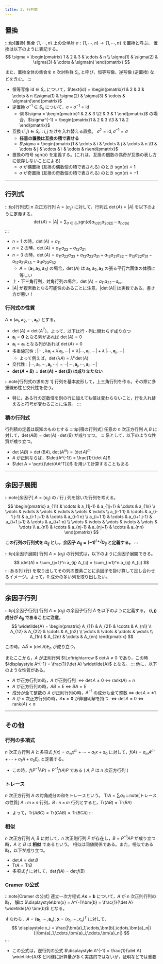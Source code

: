 ```yaml
---
title: 3. 行列式
---
```


## 置換
:::tip[置換]
集合 $\{1, \cdots, n\}$ 上の全単射 $\sigma:\{1, \cdots, n\} \to \{1, \cdots, n\}$ を置換と呼ぶ。
置換は以下のように表記する。
$$
\sigma = \begin{pmatrix}
1 & 2 & 3 & \cdots & n \\
\sigma(1) & \sigma(2) & \sigma(3) & \cdots & \sigma(n)
\end{pmatrix}
$$

また，置換全体の集合を $n$ 次対称群 $S_n$ と呼び，恒等写像，逆写像 (逆置換) などを含む。
:::
- 恒等写像 $\text{id} \in S_n$ について，$\text{id} = \begin{pmatrix}1 & 2 & 3 & \cdots & n \\\sigma(1) & \sigma(2) & \sigma(3) & \cdots & \sigma(n)\end{pmatrix}$
- 逆置換 $\sigma^{-1} \in S_n$ について，$\sigma \circ \sigma^{-1} = \text{id}$
    - 例 $\sigma = \begin{pmatrix}1 & 2 & 3 \\2 & 3 & 1 \end{pmatrix}$ の場合，$\sigma^{-1} = \begin{pmatrix}1 & 2 & 3 \\3 & 1 & 2 \end{pmatrix}$
- 互換 $(i,j) \in S_n$ : $i, j$ だけを入れ替える置換。 $\sigma^2 = \text{id}, \sigma^{-1} = \sigma$
    - **任意の置換は互換の積で表せる**
    - $\sigma = \begin{pmatrix}1 & \cdots & i & \cdots & j & \cdots & n \\1 & \cdots & j & \cdots & i & \cdots & n\end{pmatrix}$
- 置換の符号 $\text{sgn}(\sigma)$ を定義する。(これは，互換の個数の偶奇が互換の表し方に依存しないことによる)
    - $\sigma$ が偶置換 (互換の偶数個の積で表される) のとき $\text{sgn}(\sigma) = 1$
    - $\sigma$ が奇置換 (互換の奇数個の積で表される) のとき $\text{sgn}(\sigma) = -1$

---
## 行列式
:::tip[行列式]
$n$ 次正方行列 $A = (a_{ij})$ に対して，行列式 $\det(A) = |A|$ を以下のように定義する。
$$
\det(A) = |A| = \sum_{\sigma \in S_n} \text{sgn}(\sigma) a_{1\sigma(1)} a_{2\sigma(2)} \cdots a_{n\sigma(n)}
$$
:::
- $n=1$ の時，$\det(A) = a_{11}$
- $n=2$ の時，$\det(A) = a_{11}a_{22} - a_{12}a_{21}$
- $n=3$ の時，$\det(A) = a_{11}a_{22}a_{33} + a_{12}a_{23}a_{31} + a_{13}a_{21}a_{32} - a_{13}a_{22}a_{31} - a_{12}a_{21}a_{33} - a_{11}a_{23}a_{32}$
    - $A = (\bm{a}_1, \bm{a}_2, \bm{a}_3)$ の場合，$\det(A)$ は $\bm{a}_1, \bm{a}_2, \bm{a}_3$ の張る平行六面体の体積に等しい
- 上・下三角行列，対角行列の場合，$\det(A) = a_{11}a_{22}\cdots a_{nn}$
- $|A|$ が複素数となる可能性のあることに注意。$|\det(A)|$ は実数である。書き方が悪い！

### 行列式の性質
$A = (\bm{a}_1, \bm{a}_2, \cdots, \bm{a}_n)$ とする。
- $\det(A) = \det(A^T)$。よって，以下は行・列に関わらず成り立つ
- $\bm{a}_i = \bm{0}$ となる列があれば $\det(A) = 0$
- $\bm{a}_i = \bm{a}_j$ となる列があれば $\det(A) = 0$
- 多重線形性 : $|\cdots, \lambda \bm{a}_i + \lambda^\prime \bm{a}_j, \cdots| = \lambda |\cdots, \bm{a}_i, \cdots| + \lambda^\prime |\cdots, \bm{a}_j, \cdots|$
    - よって例えば，$\det(\lambda A) = \lambda^n \det(A)$
- 交代性 : $|\cdots, \bm{a}_i, \cdots, \bm{a}_j, \cdots| = -|\cdots, \bm{a}_j, \cdots, \bm{a}_i, \cdots|$
- **$\det(A + B) = \det(A) + \det(B)$ は成り立たない**


:::note[行列式の求め方 1]
行列を基本変形して，上三角行列を作る。その際に多重線形性と交代性を使う。
- 特に，ある行の定数倍を別の行に加えても値は変わらないこと，行を入れ替えると符号が変わることに注意。
:::

### 積の行列式
行列積の定義は既知のものとする
:::tip[積の行列式]
任意の $n$ 次正方行列 $A, B$ に対して，$\det(AB) = \det(A) \cdot \det(B)$ が成り立つ。
:::
系として，以下のような性質が成り立つ。
- $\det(AB) =\det(BA),~\det(A^m) = (\det A)^m$
- $A$ が正則ならば，$\det(A^{-1}) = \frac{1}{\det A}$
- $\det A = \sqrt{(\det(AA^T))}$ を用いて計算することもある

---
## 余因子展開
:::note[余因子]
$A = (a_{ij})$ の $i$ 行 $j$ 列を除いた行列を考える。
$$
\begin{pmatrix}
a_{11} & \cdots  & a_{1j-1} & a_{1j+1} & \cdots & a_{1n} \\
\vdots & \vdots & \vdots & \vdots & \vdots & \vdots \\
a_{i-1 1} & \cdots  & a_{i-1 j-1} & a_{i-1 j+1} & \cdots & a_{i-1 n} \\
a_{i+1 1} & \cdots  & a_{i+1 j-1} & a_{i+1 j+1} & \cdots & a_{i+1 n} \\
\vdots & \vdots & \vdots & \vdots & \vdots & \vdots \\
a_{n1} & \cdots  & a_{nj-1} & a_{nj+1} & \cdots & a_{nn}
\end{pmatrix}
$$

**この行列の行列式を $D_{ij}$ とし，余因子 $A_{ij} = (-1)^{i+j} D_{ij}$ と定義する。**
:::

:::tip[余因子展開]
行列 $A = (a_{ij})$ の行列式は，以下のように余因子展開できる。
$$
\det(A) = \sum_{j=1}^n a_{ij} A_{ij} = \sum_{i=1}^n a_{ij} A_{ij}
$$
:::
ある列 (行) を取り出してその列の要素ごとに余因子を掛け算して足し合わせるイメージ。よって，0 成分の多い列を取り出したい。

---
## 余因子行列
:::tip[余因子行列]
行列 $A = (a_{ij})$ の余因子行列 $\widetilde{A}$ を以下のように定義する。
**$(i,j)$ 成分が $A_{ji}$ であることに注意**。
$$
\widetilde{A} = \begin{pmatrix}
A_{11} & A_{21} & \cdots & A_{n1} \\
A_{12} & A_{22} & \cdots & A_{n2} \\
\vdots & \vdots & \ddots & \vdots \\
A_{1n} & A_{2n} & \cdots & A_{nn}
\end{pmatrix}
$$

この時，$\displaystyle A \widetilde{A} = (\det A) E_n$ が成り立つ。

またここから，$A$ が正則行列 $\Leftrightarrow $ $\det A \neq 0$ であり，この時
$\displaystyle A^{-1} = \frac{1}{\det A} \widetilde{A}$ となる。
:::
他に，以下のような性質がある。
- $A$ が正方行列の時，$A$ が正則行列 $\Leftrightarrow \det A \neq 0$ $\Leftrightarrow$ $\mathrm{rank}(A) = n$
- $A$ が正方行列の時，$AB = E$ $\Leftrightarrow$ $BA = E$
- 成分が全て整数の $A$ が正則行列の時，$A^{-1}$ の成分も全て整数 $\Leftrightarrow$ $\det A = \pm 1$
- $A$ が $n$ 次正方行列の時，$A\bm{x} = \bm{0}$ が非自明解を持つ $\Leftrightarrow \det A = 0$ $\Leftrightarrow$ $\mathrm{rank}(A) < n$

---
## その他
### 行列の多項式
$n$ 次正方行列 $A$ と多項式 $f(x) = a_mx^m + \cdots + a_1x + a_0$ に対して，$f(A) = a_m A^m + \cdots + a_1 A + a_0 E_n$ と定義する。
- この時，$f(P^{-1}AP) = P^{-1}f(A)P$ である ( $A, P$ は $n$ 次正方行列 )

### トレース
$n$ 次正方行列 $A$ の対角成分の和をトレースという。 $\mathrm{Tr} A = \sum_i a_{ii}$
:::note[トレースの性質]
$A$ : $m\times n$ 行列，$B$ : $n\times m$ 行列とすると，$\mathrm{Tr} (AB) = \mathrm{Tr} (BA)$
- よって，$\mathrm{Tr} (ABC) = \mathrm{Tr} (CAB) = \mathrm{Tr} (BCA)$
:::

### 相似
$n$ 次正方行列 $A$, $B$ に対して，$n$ 次正則行列 $P$ が存在し，$B = P^{-1}AP$ が成り立つ時，$A$ と $B$ は **相似** であるという。
相似は同値関係である。また，相似である時，以下が成り立つ。
- $\det A = \det B$
- $\mathrm{Tr} A = \mathrm{Tr} B$
- 多項式 $f$ に対して，$\det f(A) = \det f(B)$

### Cramer の公式
:::note[Cramer の公式]
連立一次方程式 $A\bm{x} = \bm{b}$ について，$A$ が $n$ 次正則行列の時，
解は $\displaystyle\bm{x} = A^{-1}\bm{b} = \frac{1}{\det A} \widetilde{A} \bm{b}$ となる。

すなわち，$A = (\bm{a}_1,\cdots,\bm{a}_n),~\bm{x} = (x_1,\cdots,x_n)^{T}$ に対して，  
$$
\displaystyle x_i = \frac{|\bm{a}_1,\cdots,\bm{b},\cdots,\bm{a}_n|}{|\bm{a}_1,\cdots,\bm{a}_i,\cdots,\bm{a}_n|}
$$
:::
- この公式は，逆行列の公式 $\displaystyle A^{-1} = \frac{1}{\det A} \widetilde{A}$ と同様に計算量が多く実践的ではないが，証明などでは重要